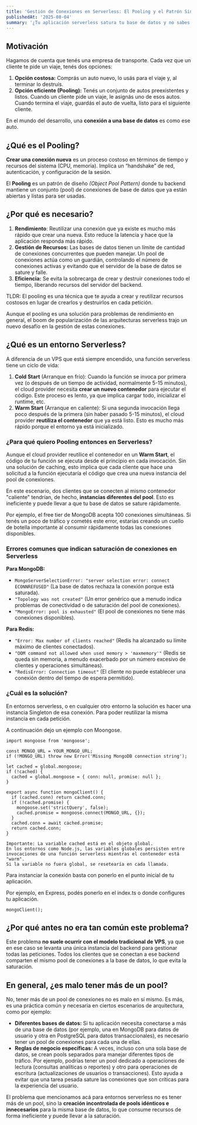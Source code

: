 ```yaml
---
title: 'Gestión de Conexiones en Serverless: El Pooling y el Patrón Singleton'
publishedAt: '2025-08-04'
summary: '¿Tu aplicación serverless satura tu base de datos y no sabes por qué? Este post te explica el problema del Cold Start y la creación excesiva de conexiones en entornos como AWS Lambda. Descubre cómo una correcta implementación del pooling y el patrón singleton es la solución definitiva para optimizar el rendimiento y evitar que tu base de datos colapse.'
---
```

## Motivación

Hagamos de cuenta que tenés una empresa de transporte. Cada vez que un cliente te pide un viaje, tenés dos opciones:

1. **Opción costosa:** Comprás un auto nuevo, lo usás para el viaje y, al terminar lo destruís.
2. **Opción eficiente (Pooling):** Tenés un conjunto de autos preexistentes y listos. Cuando un cliente pide un viaje, le asignás uno de esos autos. Cuando termina el viaje, guardás el auto de vuelta, listo para el siguiente cliente.

En el mundo del desarrollo, una **conexión a una base de datos** es como ese auto.

## ¿Qué es el Pooling?

**Crear una conexión nueva** es un proceso costoso en términos de tiempo y recursos del sistema (CPU, memoria). Implica un “handshake” de red, autenticación, y configuración de la sesión.

El **Pooling** es un patrón de diseño *(Object Pool Pattern)* donde tu backend mantiene un conjunto (pool) de conexiones de base de datos que ya están abiertas y listas para ser usadas.

## ¿Por qué es necesario?

1. **Rendimiento**: Reutilizar una conexión que ya existe es mucho más rápido que crear una nueva. Esto reduce la latencia y hace que la aplicación responda más rápido.
2. **Gestión de Recursos:** Las bases de datos tienen un límite de cantidad de conexiones concurrentes que pueden manejar. Un pool de conexiones actúa como un guardián, controlando el número de conexiones activas y evitando que el servidor de la base de datos se sature y falle.
3. **Eficiencia:** Se evita la sobrecarga de crear y destruir conexiones todo el tiempo, liberando recursos del servidor del backend.

TLDR: El pooling es una técnica que te ayuda a crear y reutilizar recursos costosos en lugar de crearlos y destruirlos en cada petición.

Aunque el pooling es una solución para problemas de rendimiento en general, el boom de popularización de las arquitecturas serverless trajo un nuevo desafío en la gestión de estas conexiones.

## ¿Qué es un entorno Serverless?

A diferencia de un VPS que está siempre encendido, una función serverless tiene un ciclo de vida:

1. **Cold Start** (Arranque en frío): Cuando la función se invoca por primera vez (o después de un tiempo de actividad, normalmente 5-15 minutos), el cloud provider necesita **crear un nuevo contenedor** para ejecutar el código. Este proceso es lento, ya que implica cargar todo, inicializar el runtime, etc.
2. **Warm Start** (Arranque en caliente): Si una segunda invocación llega poco después de la primera (sin haber pasado 5-15 minutos), el cloud provider **reutiliza el contenedor** que ya está listo. Esto es mucho más rápido porque el entorno ya está inicializado.

### ¿Para qué quiero Pooling entonces en Serverless?

Aunque el cloud provider reutilice el contenedor en un **Warm Start**, el código de tu función se ejecuta desde el principio en cada invocación. Sin una solución de caching, esto implica que cada cliente que hace una solicitud a la función ejecutaría el código que crea una nueva instancia del pool de conexiones.

En este escenario, dos clientes que se conecten al mismo contenedor "caliente" tendrían, de hecho, **instancias diferentes del pool**. Esto es ineficiente y puede llevar a que tu base de datos se sature rápidamente.

Por ejemplo, el free tier de MongoDB  acepta 100 conexiones simultáneas. Si tenés un poco de tráfico y cometés este error, estarías creando un cuello de botella importante al consumir rápidamente todas las conexiones disponibles.

### **Errores comunes que indican saturación de conexiones en Serverless**

**Para MongoDB:**

- `MongoServerSelectionError: "server selection error: connect ECONNREFUSED"` (La base de datos rechaza la conexión porque está saturada).
- `"Topology was not created"` (Un error genérico que a menudo indica problemas de conectividad o de saturación del pool de conexiones).
- `"MongoError: pool is exhausted"` (El pool de conexiones no tiene más conexiones disponibles).

**Para Redis:**

- `"Error: Max number of clients reached"` (Redis ha alcanzado su límite máximo de clientes conectados).
- `"OOM command not allowed when used memory > 'maxmemory'"` (Redis se queda sin memoria, a menudo exacerbado por un número excesivo de clientes y operaciones simultáneas).
- `"RedisError: Connection timeout"` (El cliente no puede establecer una conexión dentro del tiempo de espera permitido).

### ¿Cuál es la solución?

En entornos serverless, o en cualquier otro entorno la solución es hacer una instancia Singleton de esa conexión. Para poder reutilizar la misma instancia en cada petición.

A continuación dejo un ejemplo con Moongose.

```tsx
import mongoose from 'mongoose';

const MONGO_URL = YOUR_MONGO_URL;
if (!MONGO_URL) throw new Error('Missing MongoDB connection string');

let cached = global.mongoose;
if (!cached) {
  cached = global.mongoose = { conn: null, promise: null };
}

export async function mongoClient() {
  if (cached.conn) return cached.conn;
  if (!cached.promise) {
    mongoose.set('strictQuery', false);
    cached.promise = mongoose.connect(MONGO_URL, {});
  }
  cached.conn = await cached.promise;
  return cached.conn;
}

Importante: La variable cached está en el objeto global.
En los entornos como Node.js, las variables globales persisten entre
invocaciones de una función serverless mientras el contenedor está "warm".
Si la variable no fuera global, se resetearía en cada llamada.

```

Para instanciar la conexión basta con ponerlo en el punto inicial de tu aplicación. 

Por ejemplo, en Express, podés ponerlo en el index.ts o donde configures tu aplicación.

```tsx
mongoClient();
```

## ¿Por qué antes no era tan común este problema?

Este problema **no suele ocurrir con el modelo tradicional de VPS**, ya que en ese caso se levanta una única instancia del backend para gestionar todas las peticiones. Todos los clientes que se conectan a ese backend comparten el mismo pool de conexiones a la base de datos, lo que evita la saturación.

## En general, ¿es malo tener más de un pool?

No, tener más de un pool de conexiones no es malo en sí mismo. Es más, es una práctica común y necesaria en ciertos escenarios de arquitectura, como por ejemplo:

- **Diferentes bases de datos:** Si tu aplicación necesita conectarse a más de una base de datos (por ejemplo, una en MongoDB para datos de usuario y otra en PostgreSQL para datos transaccionales), es necesario tener un pool de conexiones para cada una de ellas.
- **Reglas de negocio específicas:** A veces, incluso con una sola base de datos, se crean pools separados para manejar diferentes tipos de tráfico. Por ejemplo, podrías tener un pool dedicado a operaciones de lectura (consultas analíticas o reportes) y otro para operaciones de escritura (actualizaciones de usuarios o transacciones). Esto ayuda a evitar que una tarea pesada sature las conexiones que son críticas para la experiencia del usuario.

El problema que mencionamos acá para entornos serverless no es tener más de un pool, sino la **creación incontrolada de pools idénticos e innecesarios** para la misma base de datos, lo que consume recursos de forma ineficiente y puede llevar a la saturación.